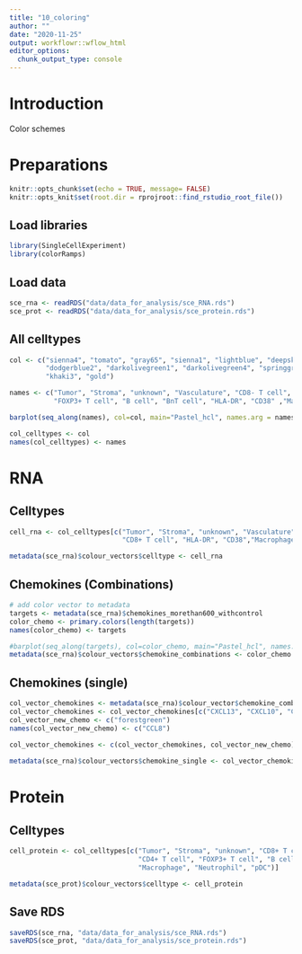 ```yaml
---
title: "10_coloring"
author: ""
date: "2020-11-25"
output: workflowr::wflow_html
editor_options:
  chunk_output_type: console
---
```


# Introduction
Color schemes

# Preparations

```r
knitr::opts_chunk$set(echo = TRUE, message= FALSE)
knitr::opts_knit$set(root.dir = rprojroot::find_rstudio_root_file())
```

## Load libraries

```r
library(SingleCellExperiment)
library(colorRamps)
```

## Load data

```r
sce_rna <- readRDS("data/data_for_analysis/sce_RNA.rds")
sce_prot <- readRDS("data/data_for_analysis/sce_protein.rds")
```

## All celltypes

```r
col <- c("sienna4", "tomato", "gray65", "sienna1", "lightblue", "deepskyblue", "cyan",
         "dodgerblue2", "darkolivegreen1", "darkolivegreen4", "springgreen3","darkgreen", "yellow3",
         "khaki3", "gold")

names <- c("Tumor", "Stroma", "unknown", "Vasculature", "CD8- T cell", "CD8+ T cell", "CD4+ T cell",
           "FOXP3+ T cell", "B cell", "BnT cell", "HLA-DR", "CD38" ,"Macrophage", "Neutrophil", "pDC")

barplot(seq_along(names), col=col, main="Pastel_hcl", names.arg = names)

col_celltypes <- col
names(col_celltypes) <- names
```

# RNA

## Celltypes

```r
cell_rna <- col_celltypes[c("Tumor", "Stroma", "unknown", "Vasculature", "CD8- T cell", 
                            "CD8+ T cell", "HLA-DR", "CD38","Macrophage", "Neutrophil")]

metadata(sce_rna)$colour_vectors$celltype <- cell_rna
```

## Chemokines (Combinations)

```r
# add color vector to metadata
targets <- metadata(sce_rna)$chemokines_morethan600_withcontrol
color_chemo <- primary.colors(length(targets))
names(color_chemo) <- targets

#barplot(seq_along(targets), col=color_chemo, main="Pastel_hcl", names.arg = targets)
metadata(sce_rna)$colour_vectors$chemokine_combinations <- color_chemo
```

## Chemokines (single)

```r
col_vector_chemokines <- metadata(sce_rna)$colour_vector$chemokine_combinations
col_vector_chemokines <- col_vector_chemokines[c("CXCL13", "CXCL10", "CXCL9", "CCL2", "CXCL12", "CCL19", "CCL18", "CXCL8", "CCL4", "CCL22")]
col_vector_new_chemo <- c("forestgreen")
names(col_vector_new_chemo) <- c("CCL8")
  
col_vector_chemokines <- c(col_vector_chemokines, col_vector_new_chemo)

metadata(sce_rna)$colour_vectors$chemokine_single <- col_vector_chemokines
```

# Protein

## Celltypes

```r
cell_protein <- col_celltypes[c("Tumor", "Stroma", "unknown", "CD8+ T cell", 
                                "CD4+ T cell", "FOXP3+ T cell", "B cell", "BnT cell",
                                "Macrophage", "Neutrophil", "pDC")]

metadata(sce_prot)$colour_vectors$celltype <- cell_protein
```

## Save RDS

```r
saveRDS(sce_rna, "data/data_for_analysis/sce_RNA.rds")
saveRDS(sce_prot, "data/data_for_analysis/sce_protein.rds")
```

